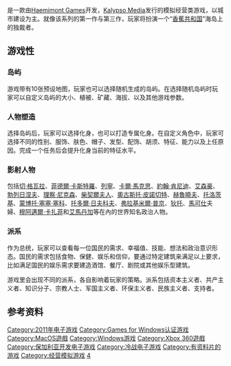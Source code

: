 {{NoteTA
| G1=Games
}}
{{Infobox video game
| title = 海岛大亨4
| english = Tropico 4
| image = File:Tropico 4 cover.png
| developer = [[Haemimont_Games|Haemimont Games]]<br>[[Feral_Interactive|Feral Interactive]] <small>（Mac OS X）</small>
| publisher = [[Kalypso_Media|Kalypso Media]] <br> FX Interactive（意大利、西班牙）<br>[[Feral_Interactive|Feral Interactive]]<small>（Mac OS X）</small><ref name="feralinteractive.com">{{en}}{{cite web |url= http://www.feralinteractive.com/en/news/376/ |title= Feral Interactive: Tropico 4: Gold Edition release announcement |accessdate= 2014-02-04 |archive-date= 2014-02-22 |archive-url= https://web.archive.org/web/20140222020532/http://www.feralinteractive.com/en/news/376/ |dead-url= no }}</ref>
| series =
| released = '''Microsoft Windows'''{{Vgrelease|EU|2011年8月26日|NA|2011年8月30日}}'''Xbox 360'''{{Vgrelease|EU|2011年10月21日|NA|2011年10月18日}}'''OS X'''{{Vgrelease|WW|2013年7月25日}}
| genre = [[经营模拟游戏|模拟经营类游戏]]、[[模拟政府游戏|模拟政府游戏]]
| engine =
| modes = [[单人游戏|单人游戏]]
| platforms = [[Microsoft_Windows|Microsoft Windows]]、[[Xbox_360|Xbox 360]]、[[OS_X|OS X]]
}}

{{vgname|海岛大亨4|en=Tropico 4}}是一款由[[Haemimont_Games|Haemimont Games]]开发，[[Kalypso_Media|Kalypso Media]]发行的模拟经营类游戏，以城市建设为主。就像该系列的第一作与第三作，玩家将扮演一个“[[香蕉共和国|香蕉共和国]]”海岛上的独裁者。

== 游戏性 ==

=== 岛屿 ===

游戏带有10张预设地图，玩家也可以选择随机生成的岛屿。在选择随机岛屿时玩家可以自定义岛屿的大小、植被、矿藏、海拔、以及其他游戏参数。

=== 人物塑造 ===
选择岛屿后，玩家可以选择化身，也可以打造专属化身。在自定义角色中，玩家可选择不同的性别、服饰、肤色、帽子、发型、配饰、胡须、特征、能力以及上任原因。完成一个任务后会提升化身当前的特征水平。

=== 影射人物 ===
包括[[切·格瓦拉|切·格瓦拉]]、[[菲德爾·卡斯特羅|菲德爾·卡斯特羅]]、[[列寧|列寧]]、[[卡爾·馬克思|卡爾·馬克思]]、[[約翰·肯尼迪|約翰·肯尼迪]]、[[艾森豪|艾森豪]]、[[勃列日涅夫|勃列日涅夫]]、[[理察·尼克森|理察·尼克森]]、[[柴契爾夫人|柴契爾夫人]]、[[奧古斯托·皮諾切特|奧古斯托·皮諾切特]]、[[赫魯曉夫|赫魯曉夫]]、[[托洛茨基|托洛茨基]]、[[蒙博托·塞塞·塞科|蒙博托·塞塞·塞科]]、[[托多爾·日夫科夫|托多爾·日夫科夫]]、[[弗拉基米爾·普京|弗拉基米爾·普京]]、[[狄托|狄托]]、[[馬可仕|馬可仕]]夫婦、[[穆阿邁爾·卡扎菲|穆阿邁爾·卡扎菲]]和[[艾馬丹加|艾馬丹加]]等在內的世界知名政治人物。

=== 派系 ===

作为总统，玩家可以查看每一位国民的需求、幸福值、技能、想法和政治意识形态。国民的需求包括食物、保健、娱乐和信仰，要通过特定建筑来满足以上要求，比如满足国民的娱乐需求要建造酒馆、餐厅、剧院或其他娱乐型建筑。

游戏里会出现不同的派系，各自影响着玩家的策略。派系包括资本主义者、共产主义者、知识分子、宗教人士、军国主义者、环保主义者、民族主义者、支持者。

== 参考资料 ==
{{reflist}}

{{海岛大亨系列}}

{{DEFAULTSORT:Tropico 4}}
[[Category:2011年电子游戏|Category:2011年电子游戏]]
[[Category:Games_for_Windows认证游戏|Category:Games for Windows认证游戏]]
[[Category:MacOS遊戲|Category:MacOS遊戲]]
[[Category:Windows游戏|Category:Windows游戏]]
[[Category:Xbox_360遊戲|Category:Xbox 360遊戲]]
[[Category:保加利亚开发电子游戏|Category:保加利亚开发电子游戏]]
[[Category:冷战电子游戏|Category:冷战电子游戏]]
[[Category:有资料片的游戏|Category:有资料片的游戏]]
[[Category:经营模拟游戏|Category:经营模拟游戏]]
[[Category:海岛大亨系列|4]]